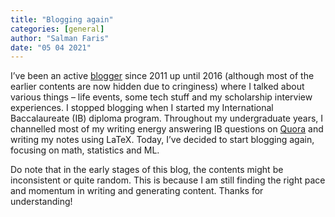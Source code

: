 ```yaml
---
title: "Blogging again"
categories: [general]
author: "Salman Faris"
date: "05 04 2021"
---
```


I've been an active [blogger](http://salmanfariss.blogspot.com) since 2011 up until 2016 (although most of the earlier contents are now hidden due to cringiness) where I talked about various things – life events, some tech stuff and my scholarship interview experiences. I stopped blogging when I started my International Baccalaureate (IB) diploma program. Throughout my undergraduate years, I channelled most of my writing energy answering IB questions on [Quora](https://www.quora.com/profile/Salman-Faris-44) and writing my notes using LaTeX. Today, I've decided to start blogging again, focusing on math, statistics and ML.

Do note that in the early stages of this blog, the contents might be inconsistent or quite random. This is because I am still finding the right pace and momentum in writing and generating content. Thanks for understanding!
